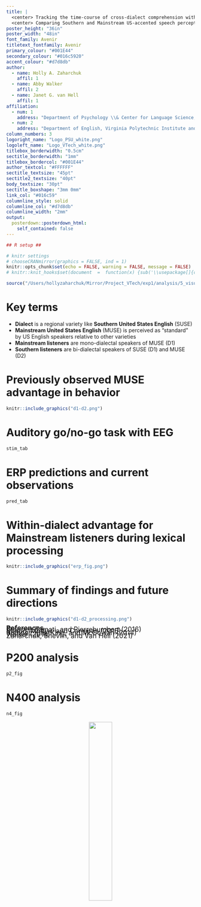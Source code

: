 ```yaml
---
title: |
  <center> Tracking the time-course of cross-dialect comprehension with ERPs: </center>
  <center> Comparing Southern and Mainstream US-accented speech perception </center>
poster_height: "36in"
poster_width: "48in"
font_family: Avenir
titletext_fontfamily: Avenir
primary_colour: "#001E44"
secondary_colour: "#016c5920"
accent_colour: "#d7d8db"
author:
  - name: Holly A. Zaharchuk
    affil: 1
  - name: Abby Walker
    affil: 2
  - name: Janet G. van Hell
    affil: 1
affiliation:
  - num: 1
    address: "Department of Psychology \\& Center for Language Science, The Pennsylvania State University"
  - num: 2
    address: "Department of English, Virginia Polytechnic Institute and State University"
column_numbers: 3
logoright_name: "Logo_PSU_white.png"
logoleft_name: "Logo_VTech_white.png"
titlebox_borderwidth: "0.5cm"
sectitle_borderwidth: "1mm"
titlebox_bordercol: "#001E44"
author_textcol: "#FFFFFF"
sectitle_textsize: "45pt"
sectitle2_textsize: "40pt"
body_textsize: "30pt"
sectitle_boxshape: "3mm 0mm"
link_col: "#016c59"
columnline_style: solid
columnline_col: "#d7d8db"
columnline_width: "2mm"
output: 
  posterdown::posterdown_html:
    self_contained: false
---
```


<!--     pandoc_args: [ -->
<!--       "--lua-filter", "~/Mirror/format_files/multiple-bibliographies-new.lua", -->
<!--       "--lua-filter", "/Library/Frameworks/R.framework/Versions/4.2/Resources/library/rmdfiltr/replace_ampersands.lua" -->
<!--       ] -->
<!-- bibliography: cs_project.bib -->
<!-- nocite: "@*" -->
<!-- link-citations: no -->
<!-- csl: apa7_auth.csl -->

```r
## R setup ##

# knitr settings
# chooseCRANmirror(graphics = FALSE, ind = 1)
knitr::opts_chunk$set(echo = FALSE, warning = FALSE, message = FALSE)
# knitr::knit_hooks$set(document  =  function(x) {sub('\\usepackage[]{color}', '\\usepackage{xcolor}', x, fixed  =  TRUE)})
```

```r
source("/Users/hollyzaharchuk/Mirror/Project_VTech/exp1/analysis/5_visualize.R")
```

# Key terms

- **Dialect** is a regional variety like **Southern United States English** (SUSE)
- **Mainstream United States English** (MUSE) is perceived as "standard" by US English speakers relative to other varieties
- **Mainstream listeners** are mono-dialectal speakers of MUSE (D1)
- **Southern listeners** are bi-dialectal speakers of SUSE (D1) and MUSE (D2)

# Previously observed MUSE advantage in behavior

```r
knitr::include_graphics("d1-d2.png")
```

# Auditory go/no-go task with EEG

```r
stim_tab
```

# ERP predictions and current observations

```r
pred_tab
```

# Within-dialect advantage for Mainstream listeners during lexical processing

```r
knitr::include_graphics("erp_fig.png")
```

# Summary of findings and future directions

```r
knitr::include_graphics("d1-d2_processing.png")
```

<div style="align: left; line-height: .3em">
  <span style="font-size: 18px"><b>References</b><br></span>
  <span style="font-size: 18px">
    Clopper, Tamati, and Pierrehumbert (2016)<br>
    Martin, Molnar, and Carreiras (2016)<br>
    Sumner, Kim, King, and  McGowan (2014)<br>
    Walker (2018)<br>
    Zaharchuk, Shevlin, and Van Hell (2021)<br>
  </span>
</div>

# P200 analysis

```r
p2_fig
```

# N400 analysis

```r
n4_fig
```

<!-- <div style="float: left; line-height: .5em; padding-top: 80px"> -->
<!--   <span style="font-size: 24px"><b>References</b><br></span> -->
<!--   <span style="font-size: 20px"> -->
<!--     Clopper, Tamati, and Pierrehumbert (2016)<br> -->
<!--     Martin, Molnar, and Carreiras (2016)<br> -->
<!--     Sumner, Kim, King, and  McGowan (2014)<br> -->
<!--     Walker (2018)<br> -->
<!--     Zaharchuk, Shevlin, and Van Hell (2021)<br> -->
<!--   </span> -->
<!-- </div> -->

<center><img style="padding: 0px" src="NSF_plus_BILD.png" width = 35% height = 35%></center>

<!-- <div style="clear: both;"></div> -->


